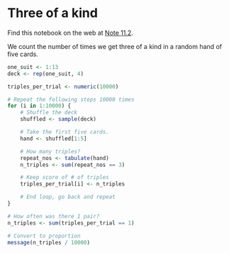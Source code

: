 # Three of a kind


Find this notebook on the web at
<a class="quarto-xref" href="https://resampling-stats.github.io/latest-r/probability_theory_2_compound.html#nte-three_of_a_kind">Note <span>11.2</span></a>.

We count the number of times we get three of a kind in a random hand of
five cards.

```r
one_suit <- 1:13
deck <- rep(one_suit, 4)
```

```r
triples_per_trial <- numeric(10000)

# Repeat the following steps 10000 times
for (i in 1:10000) {
    # Shuffle the deck
    shuffled <- sample(deck)

    # Take the first five cards.
    hand <- shuffled[1:5]

    # How many triples?
    repeat_nos <- tabulate(hand)
    n_triples <- sum(repeat_nos == 3)

    # Keep score of # of triples
    triples_per_trial[i] <- n_triples

    # End loop, go back and repeat
}

# How often was there 1 pair?
n_triples <- sum(triples_per_trial == 1)

# Convert to proportion
message(n_triples / 10000)
```
